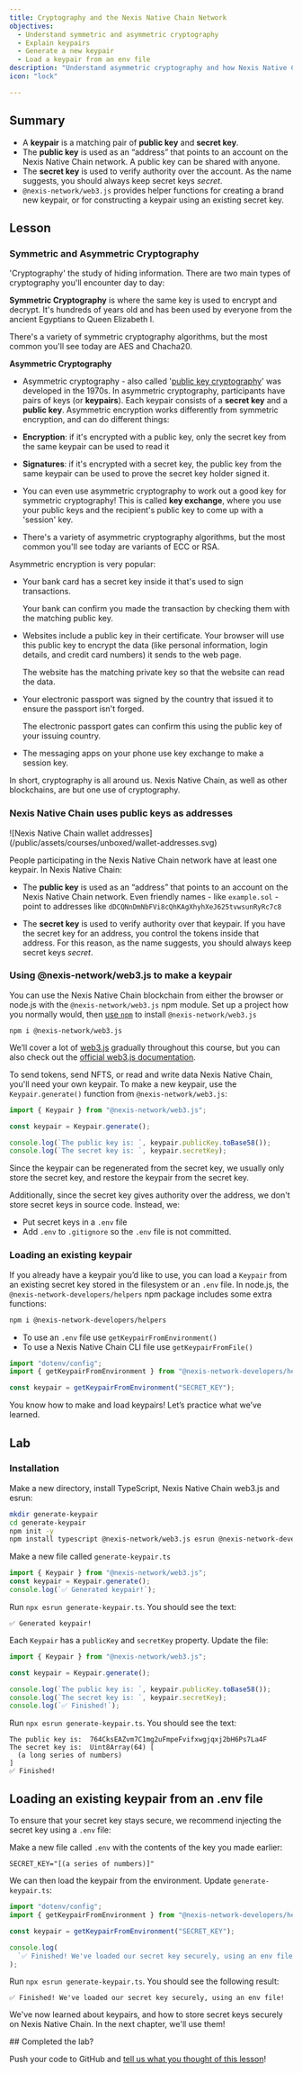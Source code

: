 ```yaml
---
title: Cryptography and the Nexis Native Chain Network
objectives:
  - Understand symmetric and asymmetric cryptography
  - Explain keypairs
  - Generate a new keypair
  - Load a keypair from an env file
description: "Understand asymmetric cryptography and how Nexis Native Chain uses it."
icon: "lock"

---
```


## Summary

- A **keypair** is a matching pair of **public key** and **secret key**.
- The **public key** is used as an “address” that points to an account on the
  Nexis Native Chain network. A public key can be shared with anyone.
- The **secret key** is used to verify authority over the account. As the name
  suggests, you should always keep secret keys _secret_.
- `@nexis-network/web3.js` provides helper functions for creating a brand new keypair,
  or for constructing a keypair using an existing secret key.

## Lesson

### Symmetric and Asymmetric Cryptography

'Cryptography' the study of hiding information. There are two main types of
cryptography you'll encounter day to day:

**Symmetric Cryptography** is where the same key is used to encrypt and decrypt.
It's hundreds of years old and has been used by everyone from the ancient
Egyptians to Queen Elizabeth I.

There's a variety of symmetric cryptography algorithms, but the most common
you'll see today are AES and Chacha20.

**Asymmetric Cryptography**

- Asymmetric cryptography - also called
  '[public key cryptography](https://en.wikipedia.org/wiki/Public-key_cryptography)'
  was developed in the 1970s. In asymmetric cryptography, participants have
  pairs of keys (or **keypairs**). Each keypair consists of a **secret key** and
  a **public key**. Asymmetric encryption works differently from symmetric
  encryption, and can do different things:

- **Encryption**: if it's encrypted with a public key, only the secret key from
  the same keypair can be used to read it
- **Signatures**: if it's encrypted with a secret key, the public key from the
  same keypair can be used to prove the secret key holder signed it.
- You can even use asymmetric cryptography to work out a good key for symmetric
  cryptography! This is called **key exchange**, where you use your public keys
  and the recipient's public key to come up with a 'session' key.
- There's a variety of asymmetric cryptography algorithms, but the most common
  you'll see today are variants of ECC or RSA.

Asymmetric encryption is very popular:

- Your bank card has a secret key inside it that's used to sign transactions.

  Your bank can confirm you made the transaction by checking them with the
  matching public key.

- Websites include a public key in their certificate. Your browser will use this
  public key to encrypt the data (like personal information, login details, and
  credit card numbers) it sends to the web page.

  The website has the matching private key so that the website can read the
  data.

- Your electronic passport was signed by the country that issued it to ensure
  the passport isn't forged.

  The electronic passport gates can confirm this using the public key of your
  issuing country.

- The messaging apps on your phone use key exchange to make a session key.

In short, cryptography is all around us. Nexis Native Chain, as well as other blockchains,
are but one use of cryptography.

### Nexis Native Chain uses public keys as addresses

<div class="p-2 not-prose relative bg-gray-50/50 rounded-2xl overflow-hidden dark:bg-gray-800/25">
<div class="absolute inset-0 bg-grid-neutral-200/20 [mask-image:linear-gradient(0deg,#fff,rgba(255,255,255,0.6))] dark:bg-grid-white/5 dark:[mask-image:linear-gradient(0deg,rgba(255,255,255,0.1),rgba(255,255,255,0.5))]" style="background-position: 10px 10px;"></div>
![Nexis Native Chain wallet addresses](/public/assets/courses/unboxed/wallet-addresses.svg)
</div>

People participating in the Nexis Native Chain network have at least one keypair. In Nexis Native Chain:

- The **public key** is used as an “address” that points to an account on the
  Nexis Native Chain network. Even friendly names - like `example.sol` - point to addresses
  like `dDCQNnDmNbFVi8cQhKAgXhyhXeJ625tvwsunRyRc7c8`

- The **secret key** is used to verify authority over that keypair. If you have
  the secret key for an address, you control the tokens inside that address. For
  this reason, as the name suggests, you should always keep secret keys
  _secret_.

### Using @nexis-network/web3.js to make a keypair

You can use the Nexis Native Chain blockchain from either the browser or node.js with the
`@nexis-network/web3.js` npm module. Set up a project how you normally would, then
[use `npm`](https://nodesource.com/blog/an-absolute-beginners-guide-to-using-npm/)
to install `@nexis-network/web3.js`

```shell
npm i @nexis-network/web3.js
```

We’ll cover a lot of
[web3.js](https://nexis.network/docs/clients/javascript-reference) gradually
throughout this course, but you can also check out the
[official web3.js documentation](https://nexis.network/docs/clients/javascript-reference).

To send tokens, send NFTS, or read and write data Nexis Native Chain, you'll need your own
keypair. To make a new keypair, use the `Keypair.generate()` function from
`@nexis-network/web3.js`:

```typescript
import { Keypair } from "@nexis-network/web3.js";

const keypair = Keypair.generate();

console.log(`The public key is: `, keypair.publicKey.toBase58());
console.log(`The secret key is: `, keypair.secretKey);
```

<Callout type="warning" title="Do not include secret keys in your source code">

Since the keypair can be regenerated from the secret key, we usually only store
the secret key, and restore the keypair from the secret key.

Additionally, since the secret key gives authority over the address, we don't
store secret keys in source code. Instead, we:

- Put secret keys in a `.env` file
- Add `.env` to `.gitignore` so the `.env` file is not committed.

</Callout>

### Loading an existing keypair

If you already have a keypair you’d like to use, you can load a `Keypair` from
an existing secret key stored in the filesystem or an `.env` file. In node.js,
the `@nexis-network-developers/helpers` npm package includes some extra functions:

```bash
npm i @nexis-network-developers/helpers
```

- To use an `.env` file use `getKeypairFromEnvironment()`
- To use a Nexis Native Chain CLI file use `getKeypairFromFile()`

```typescript
import "dotenv/config";
import { getKeypairFromEnvironment } from "@nexis-network-developers/helpers";

const keypair = getKeypairFromEnvironment("SECRET_KEY");
```

You know how to make and load keypairs! Let’s practice what we’ve learned.

## Lab

### Installation

Make a new directory, install TypeScript, Nexis Native Chain web3.js and esrun:

```bash
mkdir generate-keypair
cd generate-keypair
npm init -y
npm install typescript @nexis-network/web3.js esrun @nexis-network-developers/helpers
```

Make a new file called `generate-keypair.ts`

```typescript
import { Keypair } from "@nexis-network/web3.js";
const keypair = Keypair.generate();
console.log(`✅ Generated keypair!`);
```

Run `npx esrun generate-keypair.ts`. You should see the text:

```
✅ Generated keypair!
```

Each `Keypair` has a `publicKey` and `secretKey` property. Update the file:

```typescript
import { Keypair } from "@nexis-network/web3.js";

const keypair = Keypair.generate();

console.log(`The public key is: `, keypair.publicKey.toBase58());
console.log(`The secret key is: `, keypair.secretKey);
console.log(`✅ Finished!`);
```

Run `npx esrun generate-keypair.ts`. You should see the text:

```
The public key is:  764CksEAZvm7C1mg2uFmpeFvifxwgjqxj2bH6Ps7La4F
The secret key is:  Uint8Array(64) [
  (a long series of numbers)
]
✅ Finished!
```

## Loading an existing keypair from an .env file

To ensure that your secret key stays secure, we recommend injecting the secret
key using a `.env` file:

Make a new file called `.env` with the contents of the key you made earlier:

```env
SECRET_KEY="[(a series of numbers)]"
```

We can then load the keypair from the environment. Update `generate-keypair.ts`:

```typescript
import "dotenv/config";
import { getKeypairFromEnvironment } from "@nexis-network-developers/helpers";

const keypair = getKeypairFromEnvironment("SECRET_KEY");

console.log(
  `✅ Finished! We've loaded our secret key securely, using an env file!`,
);
```

Run `npx esrun generate-keypair.ts`. You should see the following result:

```text
✅ Finished! We've loaded our secret key securely, using an env file!
```

We've now learned about keypairs, and how to store secret keys securely on
Nexis Native Chain. In the next chapter, we'll use them!

<Callout type="success">
## Completed the lab?

Push your code to GitHub and
[tell us what you thought of this lesson](https://form.typeform.com/to/IPH0UGz7#answers-lesson=ee06a213-5d74-4954-846e-cba883bc6db1)!
</Callout>
